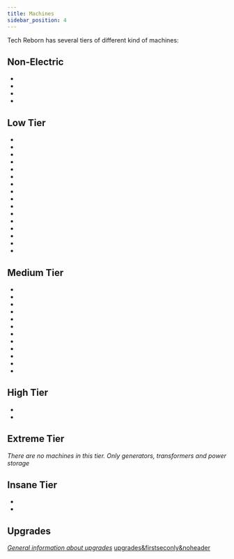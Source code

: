 ```yaml
---
title: Machines
sidebar_position: 4
---
```


<ItemImage file="grinder" alt="Machines" size="200" />

Tech Reborn has several tiers of different kind of machines:

## Non-Electric

- <McItem slug="techreborn:iron_alloy_furnace"/>
- <McItem slug="techreborn:iron_furnace"/>
- <McItem slug="techreborn:resin_basin"/>
- <McItem slug="techreborn:drain"/>

## Low Tier

- <McItem slug="techreborn:alloy_smelter"/>
- <McItem slug="techreborn:auto_crafting_table"/>
- <McItem slug="techreborn:compressor"/>
- <McItem slug="techreborn:electric_furnace"/>
- <McItem slug="techreborn:extractor"/>
- <McItem slug="techreborn:greenhouse_controller"/>
- <McItem slug="techreborn:grinder"/>
- <McItem slug="techreborn:industrial_centrifuge"/>
- <McItem slug="techreborn:recycler"/>
- <McItem slug="techreborn:rolling_machine"/>
- <McItem slug="techreborn:scrapbox-inator"/>
- <McItem slug="techreborn:solid_canning_machine"/>
- <McItem slug="techreborn:wire_mill"/>
- <McItem slug="techreborn:elevator"/>
- <McItem slug="techreborn:block_breaker"/>
- <McItem slug="techreborn:block_placer"/>

## Medium Tier

- <McItem slug="techreborn:assembling_machine"/>
- <McItem slug="techreborn:chemical_reactor"/>
- <McItem slug="techreborn:distillation_tower"/>
- <McItem slug="techreborn:implosion_compressor"/>
- <McItem slug="techreborn:industrial_blast_furnace"/>
- <McItem slug="techreborn:industrial_electrolyzer"/>
- <McItem slug="techreborn:industrial_grinder"/>
- <McItem slug="techreborn:saw_mill"/>
- <McItem slug="techreborn:vacuum_freezer"/>
- <McItem slug="techreborn:pump"/>
- <McItem slug="techreborn:fishing_station"/>
- <McItem slug="techreborn:launchpad"/>

## High Tier

- <McItem slug="techreborn:Charge_O_Mat"/>
- <McItem slug="techreborn:fluid_replicator"/>

## Extreme Tier

  *There are no machines in this tier. Only generators, transformers and power storage*

## Insane Tier
- <McItem slug="techreborn:fusion_control_computer"/>
- <McItem slug="techreborn:matter_fabricator"/>

## Upgrades

*[General information about upgrades](/energy/machines/upgrades)* [upgrades&firstseconly&noheader](/section>/energy/machines/upgrades&firstseconly&noheader)
